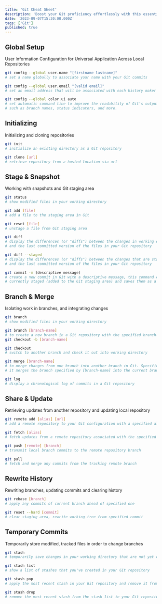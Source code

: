 ```yaml
---
title: 'Git Cheat Sheet'
description: 'Boost your Git proficiency effortlessly with this essential Git cheat sheet, designed to rescue you from command-related headaches.'
date: '2023-09-07T15:30:00.000Z'
tags: ['Git']
published: true
---
```


## Global Setup

User Information Configuration for Universal Application Across Local Repositories

```bash
git config --global user.name "[firstname lastname]"
# set a name globally to associate your name with your Git commits
```

```bash
git config --global user.email "[valid email]"
# set an email address that will be associated with each history maker
```

```bash
git config --global color.ui auto
# set automatic command line to improve the readability of Git's output by color-coding different types of information,
# such as branch names, status indicators, and more.
```

## Initializing

Initializing and cloning repositories

```bash
git init
# initialize an existing directory as a Git repository
```

```bash
git clone [url]
# retrieve repository from a hosted location via url
```

## Stage & Snapshot

Working with snapshots and Git staging area

```bash
git status
# show modified files in your working directory
```

```bash
git add [file]
# add a file to the staging area in Git
```

```bash
git reset [file]
# unstage a file from Git staging area
```

```bash
git diff
# display the differences (or "diffs") between the changes in working directory
# and the last committed version of the files in your Git repository
```

```bash
git diff --staged
# display the differences (or "diffs") between the changes that are staged (added to the Git staging area)
# and the last committed version of the files in your Git repository
```

```bash
git commit -m [descriptive message]
# create a new commit in Git with a descriptive message, this command captures the changes that are
# currently staged (added to the Git staging area) and saves them as a new commit in the Git history
```

## Branch & Merge

Isolating work in branches, and integrating changes

```bash
git branch
# show modified files in your working directory
```

```bash
git branch [branch-name]
# to create a new branch in a Git repository with the specified branch-name, or alternatively
git checkout -b [branch-name]
```

```bash
git checkout
# switch to another branch and check it out into working directory
```

```bash
git merge [branch-name]
# to merge changes from one branch into another branch in Git. Specifically,
# it merges the branch specified by [branch-name] into the current branch
```

```bash
git log
# display a chronological log of commits in a Git repository
```

## Share & Update

Retrieving updates from another repository and updating local repository

```bash
git remote add [alias] [url]
# add a remote repository to your Git configuration with a specified alias
```

```bash
git fetch [alias]
# fetch updates from a remote repository associated with the specified alias without merging the changes into your local branches
```

```bash
git push [remote] [branch]
# transmit local branch commits to the remote repository branch
```

```bash
git pull
# fetch and merge any commits from the tracking remote branch
```

## Rewrite History

Rewriting branches, updating commits and clearing history

```bash
git rebase [branch]
# apply any commits of current branch ahead of specified one
```

```bash
git reset --hard [commit]
# clear staging area, rewrite working tree from specified commit
```

## Temporary Commits

Temporarily store modified, tracked files in order to change branches

```bash
git stash
# temporarily save changes in your working directory that are not yet committed but that you don't want to commit at the moment
```

```bash
git stash list
# show a list of stashes that you've created in your Git repository
```

```bash
git stash pop
# apply the most recent stash in your Git repository and remove it from the stash list
```

```bash
git stash drop
# remove the most recent stash from the stash list in your Git repository
```
